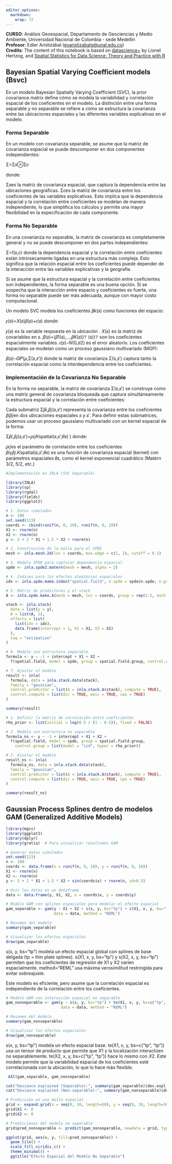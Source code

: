 ---
editor_options: 
  markdown: 
    wrap: 72
---

**CURSO**: Análisis Geoespacial, Departamento de Geociencias y Medio
Ambiente, Universidad Nacional de Colombia - sede Medellín\
**Profesor**: Edier Aristizábal
([evaristizabalg\@unal.edu.co](mailto:evaristizabalg@unal.edu.co){.email})\
**Credits**: The content of this notebook is based on
[datascience+](https://datascienceplus.com/spatial-regression-in-r-part-2-inla/)
by Lionel Hertzog, and [Spatial Statistics for Data Science: Theory and
Practice with
R](https://www.paulamoraga.com/book-spatial/sec-geostatisticaldataSPDE.html)

## Bayesian Spatial Varying Coefficient models (Bsvc)

En un modelo Bayesian Spatially Varying Coefficient (SVC), la prior
covariance matrix define cómo se modela la variabilidad y correlación
espacial de los coeficientes en el modelo. La distinción entre una forma
separable y no separable se refiere a cómo se estructura la covarianza
entre las ubicaciones espaciales y las diferentes variables explicativas
en el modelo.

### Forma Separable

En un modelo con covarianza separable, se asume que la matriz de
covarianza espacial se puede descomponer en dos componentes
independientes:

Σ=Σ𝑠⊗Σ𝑐

donde:

Σ𝑠es la matriz de covarianza espacial, que captura la dependencia entre
las ubicaciones geográficas. Σ𝑐es la matriz de covarianza entre los
coeficientes de las variables explicativas. Esto implica que la
dependencia espacial y la correlación entre coeficientes se modelan de
manera independiente, lo que simplifica los cálculos y permite una mayor
flexibilidad en la especificación de cada componente.

### Forma No Separable

En una covarianza no separable, la matriz de covarianza es completamente
general y no se puede descomponer en dos partes independientes:

Σ=𝑓(𝑠,𝑐) donde la dependencia espacial y la correlación entre
coeficientes están intrínsecamente ligadas en una estructura más
compleja. Esto significa que la relación espacial entre los coeficientes
puede depender de la interacción entre las variables explicativas y la
geografía.

Si se asume que la estructura espacial y la correlación entre
coeficientes son independientes, la forma separable es una buena opción.
Si se sospecha que la interacción entre espacio y coeficientes es
fuerte, una forma no separable puede ser más adecuada, aunque con mayor
costo computacional.

Un modelo SVC modela los coeficientes 𝛽𝑘(𝑠) como funciones del espacio:

𝑦(𝑠)=𝑋(𝑠)𝛽(𝑠)+𝜖(𝑠) donde:

𝑦(𝑠) es la variable respuesta en la ubicación . 𝑋(𝑠) es la matriz de
covariables en s. 𝛽(𝑠)=(𝛽1(𝑠),…,𝛽𝐾(𝑠))⊤​ (s))⊤ son los coeficientes
espacialmente variables. 𝜖(𝑠)∼𝑁(0,𝜎2) es el error aleatorio. Los
coeficientes espaciales se modelan como un proceso gaussiano
multivariado (MGP):

𝛽(𝑠)∼𝐺𝑃(𝜇,Σ(𝑠,𝑠′)) donde la matriz de covarianza Σ(s,𝑠′) captura tanto
la correlación espacial como la interdependencia entre los coeficientes.

### Implementación de la Covarianza No Separable

En la forma no separable, la matriz de covarianza Σ(𝑠,𝑠′) se construye
como una matriz general de covarianza bloqueada que captura
simultáneamente la estructura espacial y la correlación entre
coeficientes:

Cada submatriz Σ𝛽𝑖,𝛽𝑗(𝑠,𝑠′) representa la covarianza entre los
coeficientes 𝛽𝑖𝛽𝑗en dos ubicaciones espaciales 𝑠 y 𝑠′. Para definir
estas submatrices, podemos usar un proceso gaussiano multivariado con un
kernel espacial de la forma:

Σ𝛽𝑖,𝛽𝑗(𝑠,𝑠′)=𝜌𝑖𝑗𝐾spatial(𝑠,𝑠′;𝜃𝑠) ) donde:

𝜌𝑖𝑗es el parámetro de correlación entre los coeficientes
𝛽𝑖y𝛽𝑗.𝐾spatial(𝑠,𝑠′;𝜃𝑠) es una función de covarianza espacial (kernel)
con parámetros espaciales 𝜃𝑠, como el kernel exponencial cuadrático
(Matérn 3/2, 5/2, etc.)

```{r}

#Implementación en INLA (SVC Separable)

library(INLA)
library(sp)
library(rgdal)
library(fields)
library(ggplot2)

# 1. Datos simulados
n <- 100
set.seed(123)
coords <- cbind(runif(n, 0, 10), runif(n, 0, 10))
X1 <- rnorm(n)
X2 <- rnorm(n)
y <- 3 + 2 * X1 + 1.5 * X2 + rnorm(n)

# 2. Construcción de la malla para el SPDE
mesh <- inla.mesh.2d(loc = coords, max.edge = c(1, 2), cutoff = 0.1)

# 3. Modelo SPDE para capturar dependencia espacial
spde <- inla.spde2.matern(mesh = mesh, alpha = 2)

# 4. Índices para los efectos aleatorios espaciales
idx <- inla.spde.make.index("spatial.field", n.spde = spde$n.spde, n.group = 2)

# 5. Matriz de predictores y el stack
A <- inla.spde.make.A(mesh = mesh, loc = coords, group = rep(1:2, each = n))

stack <- inla.stack(
  data = list(y = y),
  A = list(A, 1),
  effects = list(
    list(idx = idx),
    data.frame(intercept = 1, X1 = X1, X2 = X2)
  ),
  tag = "estimation"
)

# 6. Modelo con estructura separable
formula <- y ~ -1 + intercept + X1 + X2 +
  f(spatial.field, model = spde, group = spatial.field.group, control.group = list(model = "exchangeable"))

# 7. Ajustar el modelo
result <- inla(
  formula, data = inla.stack.data(stack),
  family = "gaussian",
  control.predictor = list(A = inla.stack.A(stack), compute = TRUE),
  control.compute = list(dic = TRUE, waic = TRUE, cpo = TRUE)
)

summary(result)

```


```{r}
# 1. Definir la matriz de correlación entre coeficientes
rho_prior <- list(initial = log(0.5 / (1 - 0.5)), fixed = FALSE)

# 2. Modelo con estructura no separable
formula_ns <- y ~ -1 + intercept + X1 + X2 +
  f(spatial.field, model = spde, group = spatial.field.group,
    control.group = list(model = "iid", hyper = rho_prior))

# 3. Ajustar el modelo
result_ns <- inla(
  formula_ns, data = inla.stack.data(stack),
  family = "gaussian",
  control.predictor = list(A = inla.stack.A(stack), compute = TRUE),
  control.compute = list(dic = TRUE, waic = TRUE, cpo = TRUE)
)

summary(result_ns)
```

## Gaussian Process Splines dentro de modelos GAM (Generalized Additive Models)
```{r}
library(mgcv)
library(ggplot2)
library(dplyr)
library(gratia)  # Para visualizar resultados GAM

# Generar datos simulados
set.seed(123)
n <- 100
coords <- data.frame(x = runif(n, 0, 10), y = runif(n, 0, 10))
X1 <- rnorm(n)
X2 <- rnorm(n)
y <- 3 + 2 * X1 + 1.5 * X2 + sin(coords$x) + rnorm(n, sd=0.5)

# Unir los datos en un dataframe
data <- data.frame(y, X1, X2, x = coords$x, y = coords$y)

# Modelo GAM con splines espaciales para modelar el efecto espacial
gam_separable <- gam(y ~ X1 + X2 + s(x, y, bs="tp") + s(X1, x, y, bs="tp") + s(X2, x, y, bs="tp"),
                     data = data, method = "REML")

# Resumen del modelo
summary(gam_separable)

# Visualizar los efectos espaciales
draw(gam_separable)
```

s(x, y, bs="tp") modela un efecto espacial global con splines de base delgada (tp = thin plate splines).
s(X1, x, y, bs="tp") y s(X2, x, y, bs="tp") permiten que los coeficientes de regresión de X1 y X2 varíen espacialmente.
method="REML" usa máxima verosimilitud restringida para evitar sobreajuste.

Este modelo es eficiente, pero asume que la correlación espacial es independiente de la correlación entre los coeficientes.

```{r}
# Modelo GAM con interacción espacial no separable
gam_nonseparable <- gam(y ~ s(x, y, bs="tp") + te(X1, x, y, bs=c("tp", "tp")) + te(X2, x, y, bs=c("tp", "tp")),
                        data = data, method = "REML")

# Resumen del modelo
summary(gam_nonseparable)

# Visualizar los efectos espaciales
draw(gam_nonseparable)
```

s(x, y, bs="tp") modela un efecto espacial base.
te(X1, x, y, bs=c("tp", "tp")) usa un tensor de producto que permite que X1 y la localización interactúen no separablemente.
te(X2, x, y, bs=c("tp", "tp")) hace lo mismo con 𝑋2.
Este modelo permite que la variabilidad espacial de los coeficientes esté correlacionada con la ubicación, lo que lo hace más flexible.
 
```{r}
 AIC(gam_separable, gam_nonseparable)

cat("Deviance explained (Separable):", summary(gam_separable)$dev.expl, "\n")
cat("Deviance explained (Non-separable):", summary(gam_nonseparable)$dev.expl, "\n")

# Predicción en una malla espacial
grid <- expand.grid(x = seq(0, 10, length=50), y = seq(0, 10, length=50))
grid$X1 <- 0
grid$X2 <- 0

# Predicciones del modelo no separable
grid$pred_nonseparable <- predict(gam_nonseparable, newdata = grid, type="response")

ggplot(grid, aes(x, y, fill=pred_nonseparable)) +
  geom_tile() +
  scale_fill_viridis_c() +
  theme_minimal() +
  ggtitle("Efecto Espacial del Modelo No Separable")

```
